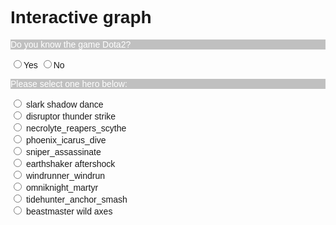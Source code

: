 # Interactive graph

<style>
  * {
    font-family: sans-serif;
  }
</style> 


<p id="dota" style="background-color: silver; color: white;">
   Do you know the game Dota2?</p>
<input type="radio" name="dota_1" value="Yes">Yes</input>
<input type="radio" name="dota_2" value="No">No</input>

<div id="result"></div>
<p id="dota" style="background-color: silver; color: white;">
   Please select one hero below:</p>
   
<input type="radio" name="ability" value="Yes" id="A"> slark shadow dance</input><br>
<input type="radio" name="ability" value="Yes" id="C"> disruptor thunder strike</input><br>
<input type="radio" name="ability" value="Yes" id="F"> necrolyte_reapers_scythe</input><br>
<input type="radio" name="ability" value="Yes" id="G"> phoenix_icarus_dive</input><br>
<input type="radio" name="ability" value="Yes" id="H"> sniper_assassinate</input><br>
<input type="radio" name="ability" value="Yes" id="D"> earthshaker aftershock</input><br>
<input type="radio" name="ability" value="Yes" id="E"> windrunner_windrun</input><br>
<input type="radio" name="ability" value="Yes" id="I"> omniknight_martyr</input><br>
<input type="radio" name="ability" value="Yes" id="J"> tidehunter_anchor_smash</input><br>
<input type="radio" name="ability" value="Yes" id="B"> beastmaster wild axes</input><br>

<div id="plot"></div>

<script src="https://cdn.jsdelivr.net/npm/d3@7"></script>
<script src="scripts/myscript.js"></script>


